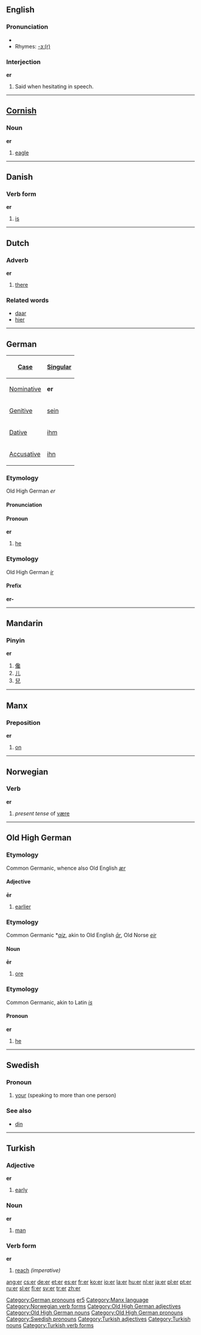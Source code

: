 {{see|ER|Er|ér}}
==English==

{{rank|known|thee|hope|317|er|children|English|sure}}

===Pronunciation===
*{{audio|en-us-er.ogg|Audio (US)}}
*Rhymes: [[Rhymes:English:-ɜː(r)|-ɜː(r)]]

===Interjection===
'''er'''

#Said when hesitating in speech.

----

==[[Cornish]]==
===Noun===
'''er'''
#[[eagle]]


----

==Danish==

===Verb form===
'''er'''

# [[is]]

----

==Dutch==
===Adverb===
'''er'''

#[[there]]

===Related words===
*[[daar]]
*[[hier]]

----

==German==
{| align="right" border="1" 
! [[Case]] !! [[Singular]]
|-
| [[Nominative]] || '''er'''
|-
| [[Genitive]]  || [[sein]]
|-
| [[Dative]]    || [[ihm]]
|-
| [[Accusative]] || [[ihn]]
|}

===Etymology===
Old High German ''er''
====Pronunciation====
{{IPA|[eːɐ&#815;]}}
====Pronoun====
'''er'''

# [[he]]

===Etymology===
Old High German ''[[ir]]''
====Prefix====
'''er-'''

[[Category:German pronouns]]

----

==Mandarin==
===Pinyin===
'''er'''

# [[儳]]
# [[儿]]
# [[兒]]

[[Category:Mandarin pinyin|er5]]

----

==Manx==
===Preposition===
'''er'''

#[[on]]

[[Category:Manx language]]

----

==Norwegian==
===Verb===
[[Category:Norwegian verb forms]]
'''er'''
#''present tense'' of [[være]]

----

==Old High German==

===Etymology===
Common Germanic, whence also Old English ''[[ær]]''
====Adjective====
'''ēr'''

# [[earlier]]

===Etymology===
Common Germanic *''[[aiz]]'', akin to Old English ''[[ār]]'', Old Norse ''[[eir]]''
====Noun====
'''ēr'''

# [[ore]]

===Etymology===
Common Germanic, akin to Latin ''[[is]]''
====Pronoun====
'''er'''

# [[he]]

[[Category:Old High German adjectives]]
[[Category:Old High German nouns]]
[[Category:Old High German pronouns]]

----

==Swedish==
===Pronoun===
#[[your]] (speaking to more than one person)
===See also===
*[[din#Swedish|din]]

[[Category:Swedish pronouns]]

----

==Turkish==
===Adjective===
'''er'''

# [[early]]

===Noun===
'''er'''

# [[man]]

===Verb form===
'''er'''

# [[reach]] ''(imperative)''

[[Category:Turkish adjectives]]
[[Category:Turkish nouns]]
[[Category:Turkish verb forms]]

[[ang:er]]
[[cs:er]]
[[de:er]]
[[et:er]]
[[es:er]]
[[fr:er]]
[[ko:er]]
[[io:er]]
[[la:er]]
[[hu:er]]
[[nl:er]]
[[ja:er]]
[[pl:er]]
[[pt:er]]
[[ru:er]]
[[sl:er]]
[[fi:er]]
[[sv:er]]
[[tr:er]]
[[zh:er]]